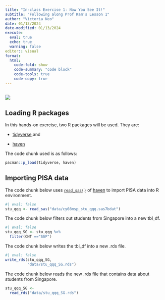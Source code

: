 ```yaml
---
title: "In-class Exercise 1: Now You See It!"
subtitle: "Following along Prof Kam's Lesson 1" 
author: "Victoria Neo"
date: 01/13/2024
date-modified: 01/13/2024
execute: 
  eval: true
  echo: true
  warning: false
editor:: visual
format:
  html:
    code-fold: show
    code-summary: "code block"
    code-tools: true
    code-copy: true
---
```


## ![](images/clipboard-3117031621.png)

## Loading R packages

In this hands-on exercise, two R packages will be used. They are:

-   [tidyverse](https://www.tidyverse.org/),and

-   [haven](https://haven.tidyverse.org/)

The code chunk used is as follows:

```r
pacman::p_load(tidyverse, haven)
```

## Importing PISA data

The code chunk below uses [`read_sas()`](https://haven.tidyverse.org/reference/read_sas.html) of [haven](https://haven.tidyverse.org/index.html) to import PISA data into R environment.

```r
#| eval: false
stu_qqq <- read_sas("data/cy08msp_stu_qqq.sas7bdat")
```

The code chunk below filters out students from Singapore into a new tbl_df.

```r
#| eval: false
stu_qqq_SG <- stu_qqq %>%
  filter(CNT =="SGP")
```

The code chunk below writes the tbl_df into a new .rds file.

```r
#| eval: false
write_rds(stu_qqq_SG,
          "data/stu_qqq_SG.rds")
```

The code chunk below reads the new .rds file that contains data about students from Singapore.

```r
stu_qqq_SG <-
  read_rds("data/stu_qqq_SG.rds")
```
